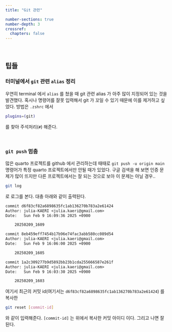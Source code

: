 ```yaml
---
title: "Git 관련"

number-sections: true
number-depth: 3
crossref:
  chapters: false
---
```


</br>

## 팁들

### 터미널에서 `git` 관련 `alias` 정리

우연히 terminal 에서 `alias` 를 쳤을 때 git 관련 alias 가 아주 많이 지정되어 있는 것을 발견했다. 혹시나 명령어를 잘못 입력해서 git 가 꼬일 수 있기 때문에 이를 제거하고 싶었다. 방법은 `.zshrc` 에서 

```sh
plugins=(git)
```
를 찾아 주석처리(`#`) 해준다.

</br>

### `git push` 멈춤

많은 quarto 프로젝트를 github 에서 관리하는데 때때로 `git push -u origin main` 명령어가 특정 quarto 프로젝트에서만 안될 때가 있었다. 구글 검색을 해 보면 인증 문제가 많이 뜨지만 다른 프로젝트에서는 잘 되는 것으로 보아 이 문제는 아닐 경우..


```sh
git log
```

로 로그를 본다. 대충 아래와 같이 출력된다.

```txt
commit d6f83cf82a6898635fc1ab136270b783a2e61424 
Author: julia-KAERI <julia.kaeri@gmail.com>
Date:   Sun Feb 9 16:09:36 2025 +0900

    20250209_1609

commit 8eb459eff7454b17b96e74fac3abb580cc089d54
Author: julia-KAERI <julia.kaeri@gmail.com>
Date:   Sun Feb 9 16:06:00 2025 +0900

    20250209_1605

commit 1a2c309277b9d5892bb23b1cda255666587e261f
Author: julia-KAERI <julia.kaeri@gmail.com>
Date:   Sun Feb 9 16:03:30 2025 +0900

    20250209_1603
```

여기서 최근의 커밋 id(여기서는 `d6f83cf82a6898635fc1ab136270b783a2e61424`)  를 복사한

```sh
git reset [commit-id]
```

와 같이 입력해준다. `[commit-id]` 는 위에서 복사한 커밋 아이디 이다. 그리고 나면 잘 된다.


